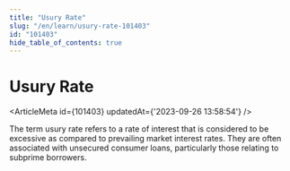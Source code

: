 ```yaml
---
title: "Usury Rate"
slug: "/en/learn/usury-rate-101403"
id: "101403"
hide_table_of_contents: true
---
```



# Usury Rate

<ArticleMeta id={101403} updatedAt={'2023-09-26 13:58:54'} />
<div className='border-solid border-b border-t-0 my-4 border-[var(--ifm-color-gray-300)]' />

The term usury rate refers to a rate of interest that is considered to be excessive as compared to prevailing market interest rates. They are often associated with unsecured consumer loans, particularly those relating to subprime borrowers.
